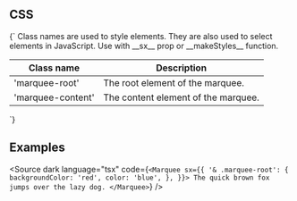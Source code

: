 
<Meta title="CSS/Marquee" />

## CSS

<Markdown>
{`
Class names are used to style elements. They are also used to select elements in JavaScript.
Use with __sx__ prop or __makeStyles__ function.

| Class name        | Description                         |
| ----------------- | ----------------------------------- |
| 'marquee-root'    | The root element of the marquee.    |
| 'marquee-content' | The content element of the marquee. |

`}

</Markdown>

## Examples

<Source
	dark
	language="tsx"
	code={`
    <Marquee
      sx={{
        '& .marquee-root': {
          backgroundColor: 'red',
          color: 'blue',
        },
      }}>
    The quick brown fox jumps over the lazy dog.
</Marquee>
  `}
/>
